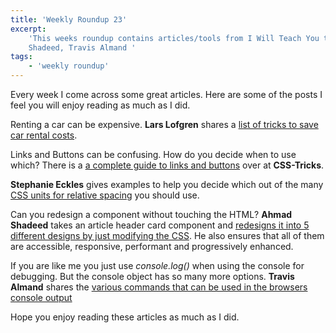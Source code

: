 ```yaml
---
title: 'Weekly Roundup 23'
excerpt:
    'This weeks roundup contains articles/tools from I Will Teach You to be Rich, CSS-Tricks, Stephanie Eckles, Ahmad
    Shadeed, Travis Almand '
tags:
    - 'weekly roundup'
---
```


Every week I come across some great articles. Here are some of the posts I feel you will enjoy reading as much as I did.

Renting a car can be expensive. **Lars Lofgren** shares a
[list of tricks to save car rental costs](https://www.iwillteachyoutoberich.com/blog/how-to-find-cheap-car-rental/).

Links and Buttons can be confusing. How do you decide when to use which? There is a
[a complete guide to links and buttons](https://css-tricks.com/a-complete-guide-to-links-and-buttons/) over at
**CSS-Tricks**.

**Stephanie Eckles** gives examples to help you decide which out of the many
[CSS units for relative spacing](https://dev.to/5t3ph/guide-to-css-units-for-relational-spacing-1mj5) you should use.

Can you redesign a component without touching the HTML? **Ahmad Shadeed** takes an article header card component and
[redesigns it into 5 different designs by just modifying the CSS](https://ishadeed.com/article/same-html-different-css/).
He also ensures that all of them are accessible, responsive, performant and progressively enhanced.

If you are like me you just use _console.log()_ when using the console for debugging. But the console object has so many
more options. **Travis Almand** shares the
[various commands that can be used in the browsers console output](https://css-tricks.com/a-guide-to-console-commands/)

Hope you enjoy reading these articles as much as I did.

